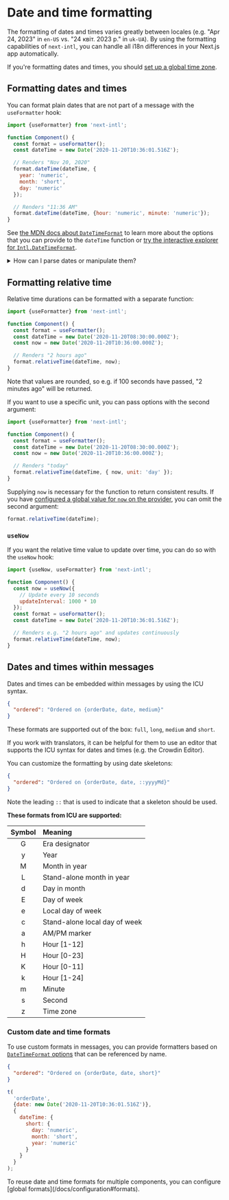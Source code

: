 
# Date and time formatting

The formatting of dates and times varies greatly between locales (e.g. "Apr 24, 2023" in `en-US` vs. "24 квіт. 2023 р." in `uk-UA`). By using the formatting capabilities of `next-intl`, you can handle all i18n differences in your Next.js app automatically.

<Callout>

If you're formatting dates and times, you should [set up a global time zone](/docs/configuration#time-zone).

</Callout>

## Formatting dates and times

You can format plain dates that are not part of a message with the `useFormatter` hook:

```js
import {useFormatter} from 'next-intl';

function Component() {
  const format = useFormatter();
  const dateTime = new Date('2020-11-20T10:36:01.516Z');

  // Renders "Nov 20, 2020"
  format.dateTime(dateTime, {
    year: 'numeric',
    month: 'short',
    day: 'numeric'
  });

  // Renders "11:36 AM"
  format.dateTime(dateTime, {hour: 'numeric', minute: 'numeric'});
}
```

See [the MDN docs about `DateTimeFormat`](https://developer.mozilla.org/en-US/docs/Web/JavaScript/Reference/Global_Objects/Intl/DateTimeFormat#Using_options) to learn more about the options that you can provide to the `dateTime` function or [try the interactive explorer for `Intl.DateTimeFormat`](https://www.intl-explorer.com/DateTimeFormat).

<details>
<summary>How can I parse dates or manipulate them?</summary>

To parse dates, you can pass them to [the `Date` constructor](https://developer.mozilla.org/en-US/docs/Web/JavaScript/Reference/Global_Objects/Date/Date).

Since `next-intl` is only concerned with formatting dates, you can use a library like [date-fns](https://date-fns.org/) to manipulate them.

```tsx
import {subDays} from 'date-fns';

// Make sure your date string conforms to ISO 8601
const date = new Date('2020-11-20T10:36:01.516Z');

// 2020-11-18T10:36:01.516Z
const twoDaysAgo = subDays(date, 2);
```

</details>

## Formatting relative time

Relative time durations can be formatted with a separate function:

```js
import {useFormatter} from 'next-intl';

function Component() {
  const format = useFormatter();
  const dateTime = new Date('2020-11-20T08:30:00.000Z');
  const now = new Date('2020-11-20T10:36:00.000Z');

  // Renders "2 hours ago"
  format.relativeTime(dateTime, now);
}
```

Note that values are rounded, so e.g. if 100 seconds have passed, "2 minutes ago" will be returned.

If you want to use a specific unit, you can pass options with the second argument:

```js
import {useFormatter} from 'next-intl';

function Component() {
  const format = useFormatter();
  const dateTime = new Date('2020-11-20T08:30:00.000Z');
  const now = new Date('2020-11-20T10:36:00.000Z');

  // Renders "today"
  format.relativeTime(dateTime, { now, unit: 'day' });
}
```

Supplying `now` is necessary for the function to return consistent results. If you have [configured a global value for `now` on the provider](/docs/configuration#global-now-value), you can omit the second argument:

```js
format.relativeTime(dateTime);
```

### `useNow`

If you want the relative time value to update over time, you can do so with the `useNow` hook:

```js
import {useNow, useFormatter} from 'next-intl';

function Component() {
  const now = useNow({
    // Update every 10 seconds
    updateInterval: 1000 * 10
  });
  const format = useFormatter();
  const dateTime = new Date('2020-11-20T10:36:01.516Z');

  // Renders e.g. "2 hours ago" and updates continuously
  format.relativeTime(dateTime, now);
}
```

## Dates and times within messages

Dates and times can be embedded within messages by using the ICU syntax.

```json filename="en.json"
{
  "ordered": "Ordered on {orderDate, date, medium}"
}
```

These formats are supported out of the box: `full`, `long`, `medium` and `short`.

<Callout>

If you work with translators, it can be helpful for them to use an editor that supports the ICU syntax for dates and times (e.g. the <PartnerContentLink name="dates-times-messages" href="https://support.crowdin.com/icu-message-syntax/#date-time">Crowdin Editor</PartnerContentLink>).

</Callout>

You can customize the formatting by using date skeletons:

```json filename="en.json"
{
  "ordered": "Ordered on {orderDate, date, ::yyyyMd}"
}
```

Note the leading `::` that is used to indicate that a skeleton should be used.

**These formats from ICU are supported:**

| Symbol | Meaning                       |
| :----: | :---------------------------- |
|   G    | Era designator                |
|   y    | Year                          |
|   M    | Month in year                 |
|   L    | Stand-alone month in year     |
|   d    | Day in month                  |
|   E    | Day of week                   |
|   e    | Local day of week             |
|   c    | Stand-alone local day of week |
|   a    | AM/PM marker                  |
|   h    | Hour [1-12]                   |
|   H    | Hour [0-23]                   |
|   K    | Hour [0-11]                   |
|   k    | Hour [1-24]                   |
|   m    | Minute                        |
|   s    | Second                        |
|   z    | Time zone                     |

### Custom date and time formats

To use custom formats in messages, you can provide formatters based on [`DateTimeFormat` options](https://developer.mozilla.org/en-US/docs/Web/JavaScript/Reference/Global_Objects/Intl/DateTimeFormat#Using_options) that can be referenced by name.

```json filename="en.json"
{
  "ordered": "Ordered on {orderDate, date, short}"
}
```

```js
t(
  'orderDate',
  {date: new Date('2020-11-20T10:36:01.516Z')},
  {
    dateTime: {
      short: {
        day: 'numeric',
        month: 'short',
        year: 'numeric'
      }
    }
  }
);
```

<Callout>
  To reuse date and time formats for multiple components, you can configure
  [global formats](/docs/configuration#formats).
</Callout>
